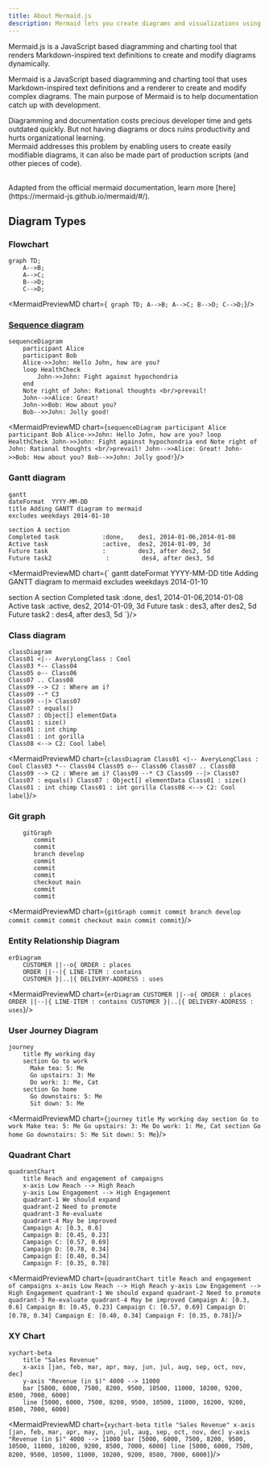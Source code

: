 ```yaml
---
title: About Mermaid.js
description: Mermaid lets you create diagrams and visualizations using text and code..
---
```

Mermaid.js is a JavaScript based diagramming and charting tool that renders Markdown-inspired text definitions to create and modify diagrams dynamically.

Mermaid is a JavaScript based diagramming and charting tool that uses Markdown-inspired text definitions and a renderer to create and modify complex diagrams. The main purpose of Mermaid is to help documentation catch up with development.

Diagramming and documentation costs precious developer time and gets outdated quickly.
But not having diagrams or docs ruins productivity and hurts organizational learning.<br/>
Mermaid addresses this problem by enabling users to create easily modifiable diagrams, it can also be made part of production scripts (and other pieces of code).<br/>
<br/>

<Callout type="warning">
Adapted from the official mermaid documentation, learn more  [here](https://mermaid-js.github.io/mermaid/#/).
</Callout>


## Diagram Types

### Flowchart

```mermaid
graph TD;
    A-->B;
    A-->C;
    B-->D;
    C-->D;
```

<MermaidPreviewMD chart={`
graph TD;
    A-->B;
    A-->C;
    B-->D;
    C-->D;`}/>


### [Sequence diagram](../syntax/sequenceDiagram.md)

```mermaid
sequenceDiagram
    participant Alice
    participant Bob
    Alice->>John: Hello John, how are you?
    loop HealthCheck
        John->>John: Fight against hypochondria
    end
    Note right of John: Rational thoughts <br/>prevail!
    John-->>Alice: Great!
    John->>Bob: How about you?
    Bob-->>John: Jolly good!
```

<MermaidPreviewMD chart={`
sequenceDiagram
    participant Alice
    participant Bob
    Alice->>John: Hello John, how are you?
    loop HealthCheck
        John->>John: Fight against hypochondria
    end
    Note right of John: Rational thoughts <br/>prevail!
    John-->>Alice: Great!
    John->>Bob: How about you?
    Bob-->>John: Jolly good!
`}/>



### Gantt diagram

```mermaid
gantt
dateFormat  YYYY-MM-DD
title Adding GANTT diagram to mermaid
excludes weekdays 2014-01-10

section A section
Completed task            :done,    des1, 2014-01-06,2014-01-08
Active task               :active,  des2, 2014-01-09, 3d
Future task               :         des3, after des2, 5d
Future task2               :         des4, after des3, 5d
```

<MermaidPreviewMD chart={`
gantt
dateFormat  YYYY-MM-DD
title Adding GANTT diagram to mermaid
excludes weekdays 2014-01-10

section A section
Completed task            :done,    des1, 2014-01-06,2014-01-08
Active task               :active,  des2, 2014-01-09, 3d
Future task               :         des3, after des2, 5d
Future task2               :         des4, after des3, 5d
`}/>

### Class diagram

```mermaid
classDiagram
Class01 <|-- AveryLongClass : Cool
Class03 *-- Class04
Class05 o-- Class06
Class07 .. Class08
Class09 --> C2 : Where am i?
Class09 --* C3
Class09 --|> Class07
Class07 : equals()
Class07 : Object[] elementData
Class01 : size()
Class01 : int chimp
Class01 : int gorilla
Class08 <--> C2: Cool label
```

<MermaidPreviewMD chart={`
classDiagram
Class01 <|-- AveryLongClass : Cool
Class03 *-- Class04
Class05 o-- Class06
Class07 .. Class08
Class09 --> C2 : Where am i?
Class09 --* C3
Class09 --|> Class07
Class07 : equals()
Class07 : Object[] elementData
Class01 : size()
Class01 : int chimp
Class01 : int gorilla
Class08 <--> C2: Cool label
`}/>

### Git graph

```mermaid-example
    gitGraph
       commit
       commit
       branch develop
       commit
       commit
       commit
       checkout main
       commit
       commit
```
<MermaidPreviewMD chart={`
    gitGraph
       commit
       commit
       branch develop
       commit
       commit
       commit
       checkout main
       commit
       commit
`}/>


### Entity Relationship Diagram 

```mermaid
erDiagram
    CUSTOMER ||--o{ ORDER : places
    ORDER ||--|{ LINE-ITEM : contains
    CUSTOMER }|..|{ DELIVERY-ADDRESS : uses
```

<MermaidPreviewMD chart={`
erDiagram
    CUSTOMER ||--o{ ORDER : places
    ORDER ||--|{ LINE-ITEM : contains
    CUSTOMER }|..|{ DELIVERY-ADDRESS : uses
`}/>

### User Journey Diagram

```mermaid-example
journey
    title My working day
    section Go to work
      Make tea: 5: Me
      Go upstairs: 3: Me
      Do work: 1: Me, Cat
    section Go home
      Go downstairs: 5: Me
      Sit down: 5: Me
```

<MermaidPreviewMD chart={`
journey
    title My working day
    section Go to work
      Make tea: 5: Me
      Go upstairs: 3: Me
      Do work: 1: Me, Cat
    section Go home
      Go downstairs: 5: Me
      Sit down: 5: Me
`}/>

### Quadrant Chart

```mermaid-example
quadrantChart
    title Reach and engagement of campaigns
    x-axis Low Reach --> High Reach
    y-axis Low Engagement --> High Engagement
    quadrant-1 We should expand
    quadrant-2 Need to promote
    quadrant-3 Re-evaluate
    quadrant-4 May be improved
    Campaign A: [0.3, 0.6]
    Campaign B: [0.45, 0.23]
    Campaign C: [0.57, 0.69]
    Campaign D: [0.78, 0.34]
    Campaign E: [0.40, 0.34]
    Campaign F: [0.35, 0.78]
```

<MermaidPreviewMD chart={`
quadrantChart
    title Reach and engagement of campaigns
    x-axis Low Reach --> High Reach
    y-axis Low Engagement --> High Engagement
    quadrant-1 We should expand
    quadrant-2 Need to promote
    quadrant-3 Re-evaluate
    quadrant-4 May be improved
    Campaign A: [0.3, 0.6]
    Campaign B: [0.45, 0.23]
    Campaign C: [0.57, 0.69]
    Campaign D: [0.78, 0.34]
    Campaign E: [0.40, 0.34]
    Campaign F: [0.35, 0.78]
`}/>

### XY Chart

```mermaid-example
xychart-beta
    title "Sales Revenue"
    x-axis [jan, feb, mar, apr, may, jun, jul, aug, sep, oct, nov, dec]
    y-axis "Revenue (in $)" 4000 --> 11000
    bar [5000, 6000, 7500, 8200, 9500, 10500, 11000, 10200, 9200, 8500, 7000, 6000]
    line [5000, 6000, 7500, 8200, 9500, 10500, 11000, 10200, 9200, 8500, 7000, 6000]
```

<MermaidPreviewMD chart={`
xychart-beta
    title "Sales Revenue"
    x-axis [jan, feb, mar, apr, may, jun, jul, aug, sep, oct, nov, dec]
    y-axis "Revenue (in $)" 4000 --> 11000
    bar [5000, 6000, 7500, 8200, 9500, 10500, 11000, 10200, 9200, 8500, 7000, 6000]
    line [5000, 6000, 7500, 8200, 9500, 10500, 11000, 10200, 9200, 8500, 7000, 6000]
`}/>




